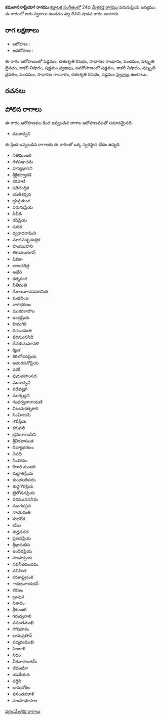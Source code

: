 {{Infobox ragam
	| name          	= కమలాసనాప్రియా!
	| synonym	    	= 
	| mela          	= 
	| chakra        	= 
	| janaka        	= 
	| type          	= శాడవ
	| arohanam      	= {{svaraC|S|R2|G2|P|D3|N3|S'}} 
	| avarohanam    	= {{svaraC|S'|N3|D3|P|G2|R2|S}}
	| jeeva         	=
	| chhaya        	=
	| nyasa         	=
	| vishesha      	= 
	| equivalent  		= 
}}
{{కర్ణాటక సంగీత రాగాలు}}
'''కమలాసనాప్రియా! రాగము''' [[కర్ణాటక సంగీతం]]లో 24వ [[మేళకర్త రాగము]] వరునుప్రియ జన్యము.  ఈ రాగంలో ఆరు స్వరాలు ఉండడం వల్ల దీనిని షాడవ రాగం అంటారు.


==రాగ లక్షణాలు==


* ఆరోహణ : {{svaraC|S|R2|G2|P|D3|N3|S'}} 
* అవరోహణ : {{svaraC|S'|N3|D3|P|G2|R2|S}}

ఈ రాగం ఆరోహణంలో షడ్జమం, చతుశృతి రిషభం, సాధారణ గాంధారం, పంచమం, షట్శృతి దైవతం, కాకలీ నిషాదం, షడ్జమం [[స్వరాలు]], అవరోహణంలో షడ్జమం, కాకలీ నిషాదం, షట్శృతి దైవతం, పంచమం, సాధారణ గాంధారం, చతుశృతి రిషభం, షడ్జమం [[స్వరాలు]] ఉంటాయి.

==రచనలు==



==పోలిన రాగాలు==
ఈ రాగం ఆరోహణము కింద ఇవ్వబడిన రాగాల ఆరోహణముతో సమానమైనది.
* ముకాధ్వని

ఈ క్రింద ఇవ్వబడిన రాగాలకు ఈ రాగంతో ఒక్క స్వరస్థాన భేదం ఉన్నది.
* నితిమంజరి
* గళపఞచమ
* హస్యభాసని
* శ్రీకైకద్వాదశి
* కరవాణి
* షరిచంద్రిక
* యతికర్సన
* భ్రున్గుకుంగ
* వరునుప్రియ
* సీవీడి
* రిసిప్రియ
* సురిక
* ద్వరాదగామిని
* మాధవచ్చచంద్రిక
* హంసబహని
* తిరుమురుగన్
* షిబికా
* బాలచరిత్ర
* అభేరి
* రత్నరంగ
* నీతీమతి
* దేశాయిగావనవరమిది
* కంభవింజ
* నాగభరణం
* ముకరకాపోల
* ఇంద్రప్రియ
* హిమగిరి
* దినవాసంత
* వరముననిధి
* దేవకుసుమావళి
* ర్మింక
* శిరిలోచనప్రియ
* అమరసనోప్రియ
* వకరీ
* పురువహంసద
* ముకాధ్వని
* వడివజ్హగి
* ముక్కణ్ణని
* గంధర్వనారాయణి
* విజయరత్నకారి
* సింహేలకపి
* గౌరీక్రియ
* కరువలి
* భ్రమరాంబసిని
* శ్రీవీరవాసంత
* దివ్యాభరణం
* నెవధి
* సింహవం
* కేదారి మంజరి
* ధుర్జాతిప్రియ
* కుంతలదీపరం
* శుధ్ధగౌరిక్రియ
* త్రిలోచనప్రియ
* వరమునసనిధు
* మంగళప్రద
* నాయమతి
* శుభలేక
* కపిల
* శుధ్హసనద
* ప్రణవప్రియ
* శ్రీభానుదీప
* ఇందిరప్రియ
* హంసాప్రియ
* నవనీతపంచమ
* సనిహిత
* కనకాష్ట్రకంఠి
* ారులనాయకన్
* కరణం
* బ్రువుక
* నిశాదం
* శ్రీకుంజరి
* గరుద్వరాలి
* వసంతముఖి
* సోదిపాకం
* భానుప్రతాప్
* పద్మమముఖి
* హింకారి
* నిదం
* వీరవాసాంతమ్
* జీవంటికా
* యవేయన
* వర్ధిని
* భానుకోకిల
* వసంతవరాళి
* హంసాభూపాల



[[వర్గం:మేళకర్త రాగాలు]]